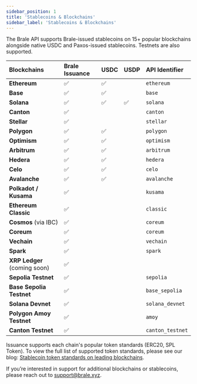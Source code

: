 ```yaml
---
sidebar_position: 1
title: 'Stablecoins & Blockchains'
sidebar_label: 'Stablecoins & Blockchains'
---
```


<p class="intro-subheading">
  The Brale API supports Brale-issued stablecoins on 15+ popular blockchains alongside native USDC
  and Paxos-issued stablecoins. Testnets are also supported.
</p>

| Blockchains                  | Brale Issuance | USDC | USDP | API Identifier   |
| :--------------------------- | :------------- | :--- | :--- | :--------------- |
| **Ethereum**                 | ✅             | ✅   |      | `ethereum`       |
| **Base**                     | ✅             | ✅   |      | `base`           |
| **Solana**                   | ✅             | ✅   | ✅   | `solana`         |
| **Canton**                   | ✅             |      |      | `canton`         |
| **Stellar**                  | ✅             |      |      | `stellar`        |
| **Polygon**                  | ✅             | ✅   |      | `polygon`        |
| **Optimism**                 | ✅             | ✅   |      | `optimism`       |
| **Arbitrum**                 | ✅             | ✅   |      | `arbitrum`       |
| **Hedera**                   | ✅             | ✅   |      | `hedera`         |
| **Celo**                     | ✅             | ✅   |      | `celo`           |
| **Avalanche**                | ✅             | ✅   |      | `avalanche`      |
| **Polkadot / Kusama**        | ✅             |      |      | `kusama`         |
| **Ethereum Classic**         | ✅             |      |      | `classic`        |
| **Cosmos** (via IBC)         | ✅             |      |      | `coreum`         |
| **Coreum**                   | ✅             |      |      | `coreum`         |
| **Vechain**                  | ✅             |      |      | `vechain`        |
| **Spark**                    | ✅             |      |      | `spark`          |
| **XRP Ledger** (coming soon) | ✅             |      |      |                  |
| **Sepolia Testnet**          | ✅             |      |      | `sepolia`        |
| **Base Sepolia Testnet**     | ✅             |      |      | `base_sepolia`   |
| **Solana Devnet**            | ✅             |      |      | `solana_devnet`  |
| **Polygon Amoy Testnet**     | ✅             |      |      | `amoy`           |
| **Canton Testnet**           | ✅             |      |      | `canton_testnet` |

Issuance supports each chain's popular token standards (ERC20, SPL Token). To view the full list of supported token standards, please see our blog: [Stablecoin token standards on leading blockchains](https://brale.xyz/blog/stablecoin-token-standards-on-leading-blockchains).

If you’re interested in support for additional blockchains or stablecoins, please reach out to support@brale.xyz.
